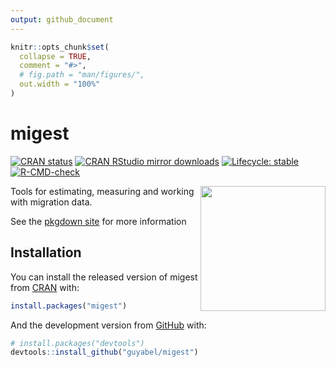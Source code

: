 ```yaml
---
output: github_document
---
```


<!-- README.md is generated from README.Rmd. Please edit that file -->

```r
knitr::opts_chunk$set(
  collapse = TRUE,
  comment = "#>",
  # fig.path = "man/figures/",
  out.width = "100%"
)
```

# migest

<!-- badges: start -->
[![CRAN status](https://www.r-pkg.org/badges/version/migest)](https://CRAN.R-project.org/package=migest)
[![CRAN RStudio mirror downloads](https://cranlogs.r-pkg.org/badges/grand-total/migest?color=blue)](https://r-pkg.org/pkg/migest)
[![Lifecycle: stable](https://img.shields.io/badge/lifecycle-stable-brightgreen.svg)](https://lifecycle.r-lib.org/articles/stages.html#stable)
[![R-CMD-check](https://github.com/guyabel/migest/actions/workflows/R-CMD-check.yaml/badge.svg)](https://github.com/guyabel/migest/actions/workflows/R-CMD-check.yaml)
<!-- badges: end -->

<img src='https://raw.githubusercontent.com/guyabel/migest/master/hex/logo_transp.png' align="right" height="200" style="float:right; height:200px;"/>

Tools for estimating, measuring and working with migration data. 

See the [pkgdown site](http://guyabel.github.io/migest/) for more information

## Installation

You can install the released version of migest from [CRAN](https://CRAN.R-project.org) with:

``` r
install.packages("migest")
```

And the development version from [GitHub](https://github.com/) with:

``` r
# install.packages("devtools")
devtools::install_github("guyabel/migest")
```

